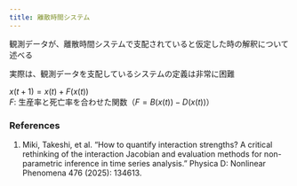 ```yaml
---
title: 離散時間システム
---
```


観測データが、離散時間システムで支配されていると仮定した時の解釈について述べる

::: callout-note
実際は、観測データを支配しているシステムの定義は非常に困難
:::

$x(t+1) = x(t) + F(x(t))$  
$F$: 生産率と死亡率を合わせた関数（$F = B(x(t)) - D(x(t))$）  

### References

::: {#refs}
1. Miki, Takeshi, et al. "How to quantify interaction strengths? A critical rethinking of the interaction Jacobian and evaluation methods for non-parametric inference in time series analysis." Physica D: Nonlinear Phenomena 476 (2025): 134613. 
:::